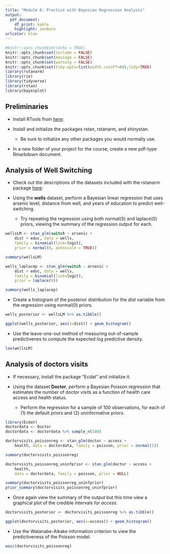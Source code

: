 ```yaml
---
title: "Module 6: Practice with Bayesian Regression Analysis"
output: 
  pdf_document:
    df_print: kable
    highlight: zenburn
urlcolor: blue
---
```



```r
#knitr::opts_chunk$set(echo = TRUE)
knitr::opts_chunk$set(include = FALSE)
knitr::opts_chunk$set(message = FALSE)
knitr::opts_chunk$set(warning = FALSE)
knitr::opts_chunk$set(tidy.opts=list(width.cutoff=80),tidy=TRUE)
library(rstanarm)
library(rio)
library(tidyverse)
library(rstan)
library(bayesplot)
```

## Preliminaries

- Install RTools from 
[here](https://github.com/stan-dev/rstan/wiki/Installing-RStan-on-Windows):

- Install and initialize the packages rstan, rstanarm, and shinystan.  

    + Be sure to initialize any other packages you would normally use.
    
- In a new folder of your project for the course, create a new pdf-type Rmarkdown
document.

## Analysis of Well Switching

- Check out the descriptions of the datasets included with the rstanarm package [here](https://www.rdocumentation.org/packages/rstanarm/versions/2.17.2/topics/rstanarm-datasets):


- Using the **wells** dataset, perform a Bayesian linear regression that uses arsenic level, 
distance from well, and years of education to predict well-switching.
    
    + Try repeating the regression using both normal(0) and laplace(0) priors, 
    viewing the summary of the regression output for each.
    
```r
wellsLM <- stan_glm(switch ~ arsenic + 
    dist + educ, data = wells, 
    family = binomial(link=logit),
    prior = normal(0, autoscale = TRUE))
```

```r
summary(wellsLM)
```

```r
wells_laplacep <- stan_glm(switch ~ arsenic + 
    dist + educ, data = wells, 
    family = binomial(link=logit),
    prior = laplace(0))
```

```r
summary(wells_laplacep)
```

- Create a histogram of the posterior distribution for the *dist* variable from 
the regression using normal(0) priors.

```r
wells_posterior <- wellsLM %>% as.tibble()

ggplot(wells_posterior, aes(x=dist)) + geom_histogram()
```

- Use the leave-one-out method of measuring out-of-sample predictivenes to compute 
the expected log predictive density.

```r
loo(wellsLM)
```

## Analysis of doctors visits

- If necessary, install the package "Ecdat" and initialize it.

- Using the dataset **Doctor**, perform a Bayesian Poisson regression that 
estimates the number of doctor visits as a function of health care access and 
health status.

    + Perform the regression for a sample of 100 observations, for each of (1) 
    the default priors and (2) uninformative priors.

```r
library(Ecdat)
doctordata <- Doctor
doctordata <- doctordata %>% sample_n(100)

doctorvisits_poissonreg <- stan_glm(doctor ~ access + 
    health, data = doctordata, family = poisson, prior = normal(1))
```

```r
summary(doctorvisits_poissonreg)
```


```r
doctorvisits_poissonreg_uninfprior <- stan_glm(doctor ~ access + 
    health, 
    data = doctordata, family = poisson, prior = NULL)
```

```r
summary(doctorvisits_poissonreg_uninfprior)
prior_summary(doctorvisits_poissonreg_uninfprior)
```
- Once again view the summary of the output but this time view a graphical plot 
of the credible intervals for *access*.

```r

doctorvisits_posterior <- doctorvisits_poissonreg %>% as.tibble()

ggplot(doctorvisits_posterior, aes(x=access)) + geom_histogram()

```

- Use the Watanabe-Aikake information criterion to view the predictiveness of the 
Poisson model.

```r
waic(doctorvisits_poissonreg)
```


